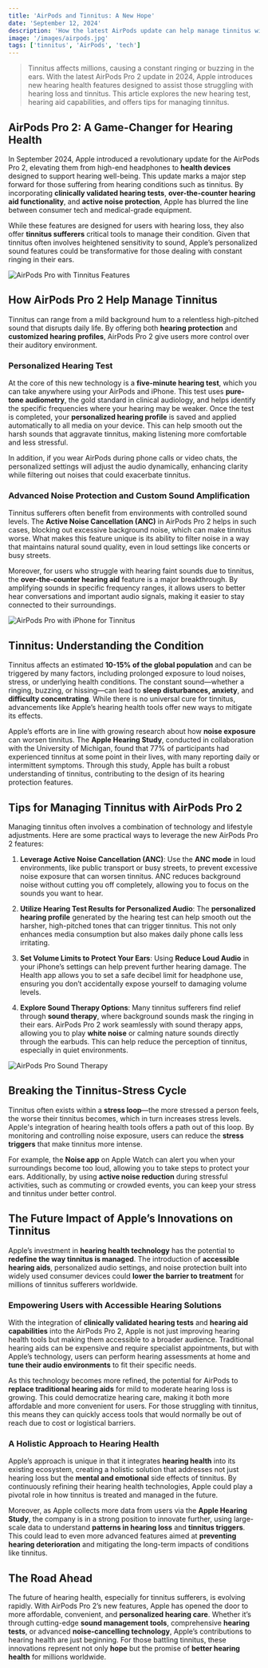 ```yaml
---
title: 'AirPods and Tinnitus: A New Hope'
date: 'September 12, 2024'
description: 'How the latest AirPods update can help manage tinnitus with groundbreaking features.'
image: '/images/airpods.jpg'
tags: ['tinnitus', 'AirPods', 'tech']
---
```


<Blockquote>
  Tinnitus affects millions, causing a constant ringing or buzzing in the ears.
  With the latest AirPods Pro 2 update in 2024, Apple introduces new hearing
  health features designed to assist those struggling with hearing loss and
  tinnitus. This article explores the new hearing test, hearing aid
  capabilities, and offers tips for managing tinnitus.
</Blockquote>

## <Highlighter>AirPods Pro 2: A Game-Changer for Hearing Health</Highlighter>

In September 2024, Apple introduced a revolutionary update for the AirPods Pro 2, elevating them from high-end headphones to **health devices** designed to support hearing well-being. This update marks a major step forward for those suffering from hearing conditions such as tinnitus. By incorporating **clinically validated hearing tests**, **over-the-counter hearing aid functionality**, and **active noise protection**, Apple has blurred the line between consumer tech and medical-grade equipment.

While these features are designed for users with hearing loss, they also offer **tinnitus sufferers** critical tools to manage their condition. Given that tinnitus often involves heightened sensitivity to sound, Apple’s personalized sound features could be transformative for those dealing with constant ringing in their ears.

<Image src="/images/airpods-2.jpg" alt="AirPods Pro with Tinnitus Features" />

## <Highlighter>How AirPods Pro 2 Help Manage Tinnitus</Highlighter>

Tinnitus can range from a mild background hum to a relentless high-pitched sound that disrupts daily life. By offering both **hearing protection** and **customized hearing profiles**, AirPods Pro 2 give users more control over their auditory environment.

### Personalized Hearing Test

At the core of this new technology is a **five-minute hearing test**, which you can take anywhere using your AirPods and iPhone. This test uses **pure-tone audiometry**, the gold standard in clinical audiology, and helps identify the specific frequencies where your hearing may be weaker. Once the test is completed, your **personalized hearing profile** is saved and applied automatically to all media on your device. This can help smooth out the harsh sounds that aggravate tinnitus, making listening more comfortable and less stressful.

In addition, if you wear AirPods during phone calls or video chats, the personalized settings will adjust the audio dynamically, enhancing clarity while filtering out noises that could exacerbate tinnitus.

<AdComponent />

### Advanced Noise Protection and Custom Sound Amplification

Tinnitus sufferers often benefit from environments with controlled sound levels. The **Active Noise Cancellation (ANC)** in AirPods Pro 2 helps in such cases, blocking out excessive background noise, which can make tinnitus worse. What makes this feature unique is its ability to filter noise in a way that maintains natural sound quality, even in loud settings like concerts or busy streets.

Moreover, for users who struggle with hearing faint sounds due to tinnitus, the **over-the-counter hearing aid** feature is a major breakthrough. By amplifying sounds in specific frequency ranges, it allows users to better hear conversations and important audio signals, making it easier to stay connected to their surroundings.

<Image
  src="/images/apple-hearing-test.jpg"
  alt="AirPods Pro with iPhone for Tinnitus"
/>

## <Highlighter>Tinnitus: Understanding the Condition</Highlighter>

Tinnitus affects an estimated **10-15% of the global population** and can be triggered by many factors, including prolonged exposure to loud noises, stress, or underlying health conditions. The constant sound—whether a ringing, buzzing, or hissing—can lead to **sleep disturbances, anxiety**, and **difficulty concentrating**. While there is no universal cure for tinnitus, advancements like Apple’s hearing health tools offer new ways to mitigate its effects.

Apple’s efforts are in line with growing research about how **noise exposure** can worsen tinnitus. The **Apple Hearing Study**, conducted in collaboration with the University of Michigan, found that 77% of participants had experienced tinnitus at some point in their lives, with many reporting daily or intermittent symptoms. Through this study, Apple has built a robust understanding of tinnitus, contributing to the design of its hearing protection features.

## <Highlighter>Tips for Managing Tinnitus with AirPods Pro 2</Highlighter>

Managing tinnitus often involves a combination of technology and lifestyle adjustments. Here are some practical ways to leverage the new AirPods Pro 2 features:

1. **Leverage Active Noise Cancellation (ANC)**: Use the **ANC mode** in loud environments, like public transport or busy streets, to prevent excessive noise exposure that can worsen tinnitus. ANC reduces background noise without cutting you off completely, allowing you to focus on the sounds you want to hear.

2. **Utilize Hearing Test Results for Personalized Audio**: The **personalized hearing profile** generated by the hearing test can help smooth out the harsher, high-pitched tones that can trigger tinnitus. This not only enhances media consumption but also makes daily phone calls less irritating.

3. **Set Volume Limits to Protect Your Ears**: Using **Reduce Loud Audio** in your iPhone’s settings can help prevent further hearing damage. The Health app allows you to set a safe decibel limit for headphone use, ensuring you don’t accidentally expose yourself to damaging volume levels.

4. **Explore Sound Therapy Options**: Many tinnitus sufferers find relief through **sound therapy**, where background sounds mask the ringing in their ears. AirPods Pro 2 work seamlessly with sound therapy apps, allowing you to play **white noise** or calming nature sounds directly through the earbuds. This can help reduce the perception of tinnitus, especially in quiet environments.

<Image src="/images/airpods.jpg" alt="AirPods Pro Sound Therapy" />

## <Highlighter>Breaking the Tinnitus-Stress Cycle</Highlighter>

Tinnitus often exists within a **stress loop**—the more stressed a person feels, the worse their tinnitus becomes, which in turn increases stress levels. Apple's integration of hearing health tools offers a path out of this loop. By monitoring and controlling noise exposure, users can reduce the **stress triggers** that make tinnitus more intense.

For example, the **Noise app** on Apple Watch can alert you when your surroundings become too loud, allowing you to take steps to protect your ears. Additionally, by using **active noise reduction** during stressful activities, such as commuting or crowded events, you can keep your stress and tinnitus under better control.

## <Highlighter>The Future Impact of Apple’s Innovations on Tinnitus</Highlighter>

Apple’s investment in **hearing health technology** has the potential to **redefine the way tinnitus is managed**. The introduction of **accessible hearing aids**, personalized audio settings, and noise protection built into widely used consumer devices could **lower the barrier to treatment** for millions of tinnitus sufferers worldwide.

### Empowering Users with Accessible Hearing Solutions

With the integration of **clinically validated hearing tests** and **hearing aid capabilities** into the AirPods Pro 2, Apple is not just improving hearing health tools but making them accessible to a broader audience. Traditional hearing aids can be expensive and require specialist appointments, but with Apple’s technology, users can perform hearing assessments at home and **tune their audio environments** to fit their specific needs.

As this technology becomes more refined, the potential for AirPods to **replace traditional hearing aids** for mild to moderate hearing loss is growing. This could democratize hearing care, making it both more affordable and more convenient for users. For those struggling with tinnitus, this means they can quickly access tools that would normally be out of reach due to cost or logistical barriers.

### A Holistic Approach to Hearing Health

Apple’s approach is unique in that it integrates **hearing health** into its existing ecosystem, creating a holistic solution that addresses not just hearing loss but the **mental and emotional** side effects of tinnitus. By continuously refining their hearing health technologies, Apple could play a pivotal role in how tinnitus is treated and managed in the future.

Moreover, as Apple collects more data from users via the **Apple Hearing Study**, the company is in a strong position to innovate further, using large-scale data to understand **patterns in hearing loss** and **tinnitus triggers**. This could lead to even more advanced features aimed at **preventing hearing deterioration** and mitigating the long-term impacts of conditions like tinnitus.

<AdComponent />

## <Highlighter>The Road Ahead</Highlighter>

The future of hearing health, especially for tinnitus sufferers, is evolving rapidly. With AirPods Pro 2’s new features, Apple has opened the door to more affordable, convenient, and **personalized hearing care**. Whether it’s through cutting-edge **sound management tools**, comprehensive **hearing tests**, or advanced **noise-cancelling technology**, Apple’s contributions to hearing health are just beginning. For those battling tinnitus, these innovations represent not only **hope** but the promise of **better hearing health** for millions worldwide.
